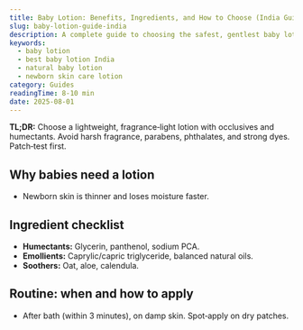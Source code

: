 ```yaml
---
title: Baby Lotion: Benefits, Ingredients, and How to Choose (India Guide)
slug: baby-lotion-guide-india
description: A complete guide to choosing the safest, gentlest baby lotion in India — benefits, ingredient checklist, what to avoid, and routine tips for newborns.
keywords:
  - baby lotion
  - best baby lotion India
  - natural baby lotion
  - newborn skin care lotion
category: Guides
readingTime: 8-10 min
date: 2025-08-01
---
```


**TL;DR:** Choose a lightweight, fragrance‑light lotion with occlusives and humectants. Avoid harsh fragrance, parabens, phthalates, and strong dyes. Patch‑test first.

## Why babies need a lotion
- Newborn skin is thinner and loses moisture faster.

## Ingredient checklist
- **Humectants:** Glycerin, panthenol, sodium PCA.
- **Emollients:** Caprylic/capric triglyceride, balanced natural oils.
- **Soothers:** Oat, aloe, calendula.

## Routine: when and how to apply
- After bath (within 3 minutes), on damp skin. Spot‑apply on dry patches.
